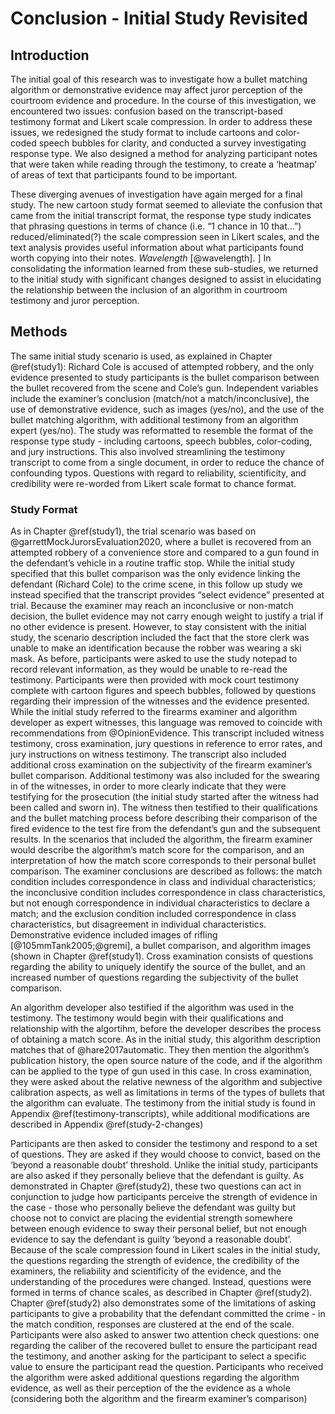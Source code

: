 # Conclusion - Initial Study Revisited {#finalstudy}

## Introduction

The initial goal of this research was to investigate how a bullet matching algorithm or demonstrative evidence may affect juror perception of the courtroom evidence and procedure.
In the course of this investigation, we encountered two issues: confusion based on the transcript-based testimony format and Likert scale compression.
In order to address these issues, we redesigned the study format to include cartoons and color-coded speech bubbles for clarity, and conducted a survey investigating response type.
We also designed a method for analyzing participant notes that were taken while reading through the testimony, to create a 'heatmap' of areas of text that participants found to be important.

These diverging avenues of investigation have again merged for a final study.
The new cartoon study format seemed to alleviate the confusion that came from the initial transcript format, the response type study indicates that phrasing questions in terms of chance (i.e. "1 chance in 10 that...") reduced/eliminated(?) the scale compression seen in Likert scales, and the text analysis provides useful information about what participants found worth copying into their notes.
\authorcol{While some scales can be rephrased in terms of chance, others, such as how scientific the approach is, were more difficult to reframe.
These questions also suffered from scale compression, which may result from an issue of calibration.
While a continuous scale would potentially alleviate the limiting effect of categories, the issue of calibration may still remain: individuals may still choose a cluster of high values on the continuous scale.
The process of scale calibration can be seen in the game} *Wavelength* [@wavelength].
\authorcol{In this game, one team member tries to get the rest of the team to select values on a continuous scale.
Individuals attempt to calibrate their scales to each other through discussion, sometimes setting end points that they reference to.
We wish to have a similar process without discussion, by giving participants end points to compare their experience to in terms of scientificity.}]
In consolidating the information learned from these sub-studies, we returned to the initial study with significant changes designed to assist in elucidating the relationship between the inclusion of an algorithm in courtroom testimony and juror perception.

## Methods

The same initial study scenario is used, as explained in Chapter \@ref(study1): Richard Cole is accused of attempted robbery, and the only evidence presented to study participants is the bullet comparison between the bullet recovered from the scene and Cole's gun.
Independent variables include the examiner's conclusion (match/not a match/inconclusive), the use of demonstrative evidence, such as images (yes/no), and the use of the bullet matching algorithm, with additional testimony from an algorithm expert (yes/no).
The study was reformatted to resemble the format of the response type study - including cartoons, speech bubbles, color-coding, and jury instructions.
This also involved streamlining the testimony transcript to come from a single document, in order to reduce the chance of confounding typos.
Questions with regard to reliability, scientificity, and credibility were re-worded from Likert scale format to chance format.

### Study Format

As in Chapter \@ref(study1), the trial scenario was based on @garrettMockJurorsEvaluation2020, where a bullet is recovered from an attempted robbery of a convenience store and compared to a gun found in the defendant's vehicle in a routine traffic stop.
While the initial study specified that this bullet comparison was the only evidence linking the defendant (Richard Cole) to the crime scene, in this follow up study we instead specified that the transcript provides "select evidence" presented at trial.
Because the examiner may reach an inconclusive or non-match decision, the bullet evidence may not carry enough weight to justify a trial if no other evidence is present.
However, to stay consistent with the initial study, the scenario description included the fact that the store clerk was unable to make an identification because the robber was wearing a ski mask.
As before, participants were asked to use the study notepad to record relevant information, as they would be unable to re-read the testimony.
Participants were then provided with mock court testimony complete with cartoon figures and speech bubbles, followed by questions regarding their impression of the witnesses and the evidence presented.
While the initial study referred to the firearms examiner and algorithm developer as expert witnesses, this language was removed to coincide with recommendations from @OpinionEvidence.
This transcript included witness testimony, cross examination, jury questions in reference to error rates, and jury instructions on witness testimony.
The transcript also included additional cross examination on the subjectivity of the firearm examiner's bullet comparison.
Additional testimony was also included for the swearing in of the witnesses, in order to more clearly indicate that they were testifying for the prosecution (the initial study started after the witness had been called and sworn in).
The witness then testified to their qualifications and the bullet matching process before describing their comparison of the fired evidence to the test fire from the defendant's gun and the subsequent results.
In the scenarios that included the algorithm, the firearm examiner would describe the algorithm's match score for the comparison, and an interpretation of how the match score corresponds to their personal bullet comparison.
The examiner conclusions are described as follows: the match condition includes correspondence in class and individual characteristics; the inconclusive condition includes correspondence in class characteristics, but not enough correspondence in individual characteristics to declare a match; and the exclusion condition included correspondence in class characteristics, but disagreement in individual characteristics.
Demonstrative evidence included images of rifling [@105mmTank2005;@gremi], a bullet comparison, and algorithm images (shown in Chapter \@ref(study1). 
Cross examination consists of questions regarding the ability to uniquely identify the source of the bullet, and an increased number of questions regarding the subjectivity of the bullet comparison.

An algorithm developer also testified if the algorithm was used in the testimony.
The testimony would begin with their qualifications and relationship with the algortihm, before the developer describes the process of obtaining a match score.
As in the initial study, this algorithm description matches that of @hare2017automatic.
They then mention the algorithm's publication history, the open source nature of the code, and if the algorithm can be applied to the type of gun used in this case.
In cross examination, they were asked about the relative newness of the algorithm and subjective calibration aspects, as well as limitations in terms of the types of bullets that the algorithm can evaluate.
The testimony from the initial study is found in Appendix \@ref(testimony-transcripts), while additional modifications are described in Appendix \@ref(study-2-changes)

Participants are then asked to consider the testimony and respond to a set of questions.
They are asked if they would choose to convict, based on the 'beyond a reasonable doubt' threshold.
Unlike the initial study, participants are also asked if they personally believe that the defendant is guilty.
As demonstrated in Chapter \@ref(study2), these two questions can act in conjunction to judge how participants perceive the strength of evidence in the case - those who personally believe the defendant was guilty but choose not to convict are placing the evidential strength somewhere between enough evidence to sway their personal belief, but not enough evidence to say the defendant is guilty 'beyond a reasonable doubt'.
Because of the scale compression found in Likert scales in the initial study, the questions regarding the strength of evidence, the credibility of the examiners, the reliability and scientificity of the evidence, and the understanding of the procedures were changed.
Instead, questions were formed in terms of chance scales, as described in Chapter \@ref(study2). 
<!-- **[TO BE DEVELOPED]**. -->
Chapter \@ref(study2) also demonstrates some of the limitations of asking participants to give a probability that the defendant committed the crime - in the match condition, responses are clustered at the end of the scale. 
<!-- **[LOOK INTO A WAY TO CHANGE THE SCALING ON THE SLIDER?]** -->
Participants were also asked to answer two attention check questions: one regarding the caliber of the recovered bullet to ensure the participant read the testimony, and another asking for the participant to select a specific value to ensure the participant read the question.
Participants who received the algorithm were asked additional questions regarding the algorithm evidence, as well as their perception of the the evidence as a whole (considering both the algorithm and the firearm examiner's comparison)



<!-- ### Prolific -->

<!-- Participants were recruited using Prolific, an online survey-taking website.  -->
<!-- \authorcol{From the Prolific website, participants were directed to a link containing our survey, created using RShiny.} -->
<!-- We selected options to recruit a representative sample of individuals located in the United States, and asked that participants self-screen for jury eligibility before completing the survey.  -->
<!-- Jury eligibility was defined as US citizens over the age of majority in their state who had not been convicted of a felony, were not active law enforcement, military, emergency response, or a judge, and who did not have a disability that would prevent them from serving on a jury.  -->
<!-- They were also required to have normal or corrected to normal vision, due to the images used in the study.  -->
<!-- Participants were compensated with \$8.40 for completing the study, for an hourly compensation rate of about \$27.79 (median completion time of approximately 18 minutes).   -->
<!-- Individuals who did not include their Prolific identification number and an individual whose notes indicated that they had progressed far enough into the survey to get a separate scenario before restarting were excluded from analysis. -->

